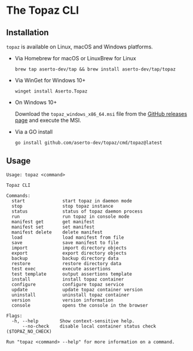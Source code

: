 # The Topaz CLI

## Installation

`topaz` is available on Linux, macOS and Windows platforms.

* Via Homebrew for macOS or LinuxBrew for Linux

   ```shell
  brew tap aserto-dev/tap && brew install aserto-dev/tap/topaz
   ```

* Via WinGet for Windows 10+

   ```shell
  winget install Aserto.Topaz
   ```

* On Windows 10+

  Download the `topaz_windows_x86_64.msi` file from the [GitHub releases page](https://github.com/aserto-dev/topaz/releases) and execute the MSI.

* Via a GO install

  ```shell
  go install github.com/aserto-dev/topaz/cmd/topaz@latest
  ```

## Usage
```
Usage: topaz <command>

Topaz CLI

Commands:
  start              start topaz in daemon mode
  stop               stop topaz instance
  status             status of topaz daemon process
  run                run topaz in console mode
  manifest get       get manifest
  manifest set       set manifest
  manifest delete    delete manifest
  load               load manifest from file
  save               save manifest to file
  import             import directory objects
  export             export directory objects
  backup             backup directory data
  restore            restore directory data
  test exec          execute assertions
  test template      output assertions template
  install            install topaz container
  configure          configure topaz service
  update             update topaz container version
  uninstall          uninstall topaz container
  version            version information
  console            opens the console in the browser

Flags:
  -h, --help        Show context-sensitive help.
      --no-check    disable local container status check ($TOPAZ_NO_CHECK)

Run "topaz <command> --help" for more information on a command.
```
